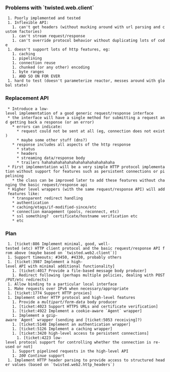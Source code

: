 === Problems with `twisted.web.client` ===

  1. Poorly implemented and tested
  1. Inflexible API:
    1. can't get headers (without mucking around with url parsing and custom factories)
    1. can't stream request/response
    1. can't override protocol behavior without duplicating lots of code
  1. doesn't support lots of http features, eg:
    1. caching
    1. pipelining
    1. connection reuse
    1. chunked (or any other) encoding
    1. byte ranges
    1. AND SO ON FOR EVER
  1. hard to test (doesn't parameterize reactor, messes around with global state)

=== Replacement API ===

  * Introduce a low-level implementation of a good generic request/response interface
  * the interface will have a single method for submitting a request and getting back a response (or an error)
    * errors can indicate:
      * request could not be sent at all (eg, connection does not exist)
      * maybe some other stuff (dns?)
    * response includes all aspects of the http response
      * status
      * headers
      * streaming data/response body
      * trailers hahahahahahahahahahahahahahahaha
  * First implementation will be a very simple HTTP protocol implementation without support for features such as persistent connections or pipelining
    * the class can be improved later to add these features without changing the basic request/response api
  * Higher level wrappers (with the same request/response API) will add features like:
    * transparent redirect handling
    * authentication
    * caching/etags/if-modified-since/etc
    * connection management (pools, reconnect, etc)
    * ssl something?  certificate/hostname verification etc
    * etc

=== Plan ===

  1. [ticket:886 Implement minimal, good, well-tested (etc) HTTP client protocol and the basic request/response API from above (maybe based on `twisted.web2.client`)]
  1. Support timeouts: #3450, #4330, probably others
  1. [ticket:3987 Implement a high-level API with minimal additional functionality]
    1. [ticket:4017 Provide a file-based message body producer]
    1. Redirect following (perhaps multiple policies, dealing with POST/PUT/etc redirects)
  1. Allow binding to a particular local interface
  1. Make requests over IPv6 when necessary/appropriate
  1. [ticket:1774 Support HTTP proxies]
  1. Implement other HTTP protocol and high-level features
    1. Provide a ''multipart/form-data'' body producer
    1. [ticket:4023 Support HTTPS URLs and certificate verification]
    1. [ticket:4922 Implement a cookie-aware `Agent` wrapper]
    1. Implement a gzip-aware `Agent` wrapper (sending and [ticket:5053 receiving]?)
    1. [ticket:5148 Implement an authentication wrapper]
    1. [ticket:5126 Implement a caching wrapper]
    1. [ticket:3420 high-level access to persistent connections]
      1. [ticket:4223 low-level protocol support for controlling whether the connection is re-used or not]
    1. Support pipelined requests in the high-level API
    1. ''100 Continue'' support
  1. Implement HTTP header parsing to provide access to structured header values (based on `twisted.web2.http_headers`)
